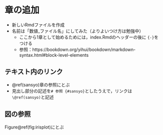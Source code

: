 # 章の追加

* 新しいRmdファイルを作成
* 名前は「数値_ファイル名」にしてみた（よりよいつけ方は勉強中）
  - ここから1章として始めるためには，index.Rmdのヘッダーの後に `{-}`をつける
  - 参照：https://bookdown.org/yihui/bookdown/markdown-syntax.html#block-level-elements

## テキスト内のリンク

* \@ref(sansyo)章の参照にとぶ
* 見出し部分の記述を`# 参照 {#sansyo}`としたうえで，リンクは`\@ref(sansyo)`と記述

## 図の参照

Figure\@ref(fig:irisplot)にとぶ

